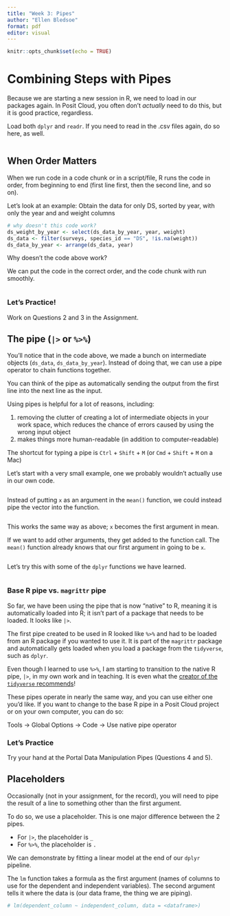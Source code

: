 ```yaml
---
title: "Week 3: Pipes"
author: "Ellen Bledsoe"
format: pdf
editor: visual
---
```


```r
knitr::opts_chunk$set(echo = TRUE)
```

# Combining Steps with Pipes

Because we are starting a new session in R, we need to load in our packages again. In Posit Cloud, you often don't *actually* need to do this, but it is good practice, regardless.

Load both `dplyr` and `readr`. If you need to read in the .csv files again, do so here, as well.

```r

```

## When Order Matters

When we run code in a code chunk or in a script/file, R runs the code in order, from beginning to end (first line first, then the second line, and so on).

Let's look at an example: Obtain the data for only DS, sorted by year, with only the year and and weight columns

```r
# why doesn't this code work?
ds_weight_by_year <- select(ds_data_by_year, year, weight)
ds_data <- filter(surveys, species_id == "DS", !is.na(weight))
ds_data_by_year <- arrange(ds_data, year)
```

Why doesn't the code above work?

We can put the code in the correct order, and the code chunk with run smoothly.

```r

```

### Let's Practice!

Work on Questions 2 and 3 in the Assignment.

## The pipe (`|>` or `%>%`)

You'll notice that in the code above, we made a bunch on intermediate objects (`ds_data`, `ds_data_by_year`). Instead of doing that, we can use a pipe operator to chain functions together.

You can think of the pipe as automatically sending the output from the first line into the next line as the input.

Using pipes is helpful for a lot of reasons, including:

1.  removing the clutter of creating a lot of intermediate objects in your work space, which reduces the chance of errors caused by using the wrong input object
2.  makes things more human-readable (in addition to computer-readable)

The shortcut for typing a pipe is `Ctrl` + `Shift` + `M` (or `Cmd` + `Shift` + `M` on a Mac)

Let's start with a very small example, one we probably wouldn't actually use in our own code.

```r

```

Instead of putting `x` as an argument in the `mean()` function, we could instead pipe the vector into the function.

```r

```

This works the same way as above; `x` becomes the first argument in mean.

If we want to add other arguments, they get added to the function call. The `mean()` function already knows that our first argument in going to be `x`.

```r

```

Let's try this with some of the `dplyr` functions we have learned.

```r

```

### Base R pipe vs. `magrittr` pipe

So far, we have been using the pipe that is now "native" to R, meaning it is automatically loaded into R; it isn't part of a package that needs to be loaded. It looks like `|>`.

The first pipe created to be used in R looked like `%>%` and had to be loaded from an R package if you wanted to use it. It is part of the `magrittr` package and automatically gets loaded when you load a package from the `tidyverse`, such as `dplyr`.

Even though I learned to use `%>%`, I am starting to transition to the native R pipe, `|>`, in my own work and in teaching. It is even what the [creator of the `tidyverse` recommends](https://r4ds.hadley.nz/data-transform.html#sec-the-pipe)!

These pipes operate in nearly the same way, and you can use either one you'd like. If you want to change to the base R pipe in a Posit Cloud project or on your own computer, you can do so:

| Tools -\> Global Options -\> Code -\> Use native pipe operator

### Let's Practice

Try your hand at the Portal Data Manipulation Pipes (Questions 4 and 5).

## Placeholders

Occasionally (not in your assignment, for the record), you will need to pipe the result of a line to something other than the first argument.

To do so, we use a placeholder. This is one major difference between the 2 pipes.

-   For `|>`, the placeholder is `_`
-   For `%>%`, the placeholder is `.`

We can demonstrate by fitting a linear model at the end of our `dplyr` pipeline.

The `lm` function takes a formula as the first argument (names of columns to use for the dependent and independent variables). The second argument tells it where the data is (our data frame, the thing we are piping).

```r
# lm(dependent_column ~ independent_column, data = <dataframe>)
```
